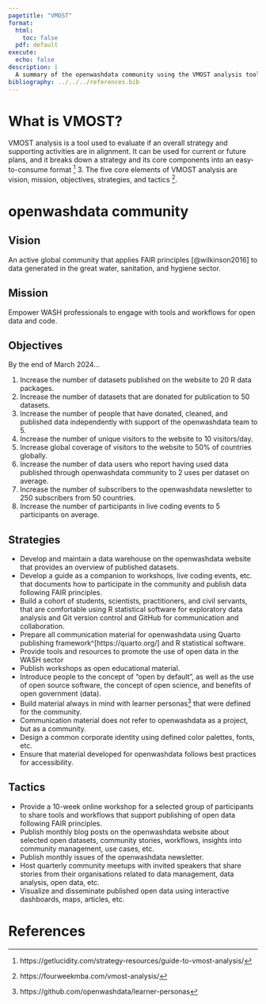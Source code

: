 ```yaml
---
pagetitle: "VMOST"
format:
  html:
    toc: false
  pdf: default
execute:
  echo: false
description: |
  A summary of the openwashdata community using the VMOST analysis tool. 
bibliography: ../../../references.bib
---
```


# What is VMOST?

VMOST analysis is a tool used to evaluate if an overall strategy and supporting activities are in alignment. It can be used for current or future plans, and it breaks down a strategy and its core components into an easy-to-consume format [^1] 3. The five core elements of VMOST analysis are vision, mission, objectives, strategies, and tactics [^2].

[^1]: https://getlucidity.com/strategy-resources/guide-to-vmost-analysis/

[^2]: https://fourweekmba.com/vmost-analysis/

# openwashdata community

## Vision

An active global community that applies FAIR principles [@wilkinson2016] to data generated in the great water, sanitation, and hygiene sector.

## Mission

Empower WASH professionals to engage with tools and workflows for open data and code.

## Objectives

<!--# Objectives are SMART; specific, measurable, achievable, relevant, and time-bound, which is essential for effective goal-setting. -->

By the end of March 2024...

1.  Increase the number of datasets published on the website to 20 R data packages.
2.  Increase the number of datasets that are donated for publication to 50 datasets.
3.  Increase the number of people that have donated, cleaned, and published data independently with support of the openwashdata team to 5.
4.  Increase the number of unique visitors to the website to 10 visitors/day.
5.  Increase global coverage of visitors to the website to 50% of countries globally.
6.  Increase the number of data users who report having used data published through openwashdata community to 2 uses per dataset on average.
7.  Increase the number of subscribers to the openwashdata newsletter to 250 subscribers from 50 countries.
8.  Increase the number of participants in live coding events to 5 participants on average.

## Strategies

<!--# Strategies are the high-level plans that outline how an organization will achieve its goals. They are broad and long-term in nature and provide a starting point to generate ideas on how they may be achieved -->

-   Develop and maintain a data warehouse on the openwashdata website that provides an overview of published datasets.
-   Develop a guide as a companion to workshops, live coding events, etc. that documents how to participate in the community and publish data following FAIR principles.
-   Build a cohort of students, scientists, practitioners, and civil servants, that are comfortable using R statistical software for exploratory data analysis and Git version control and GitHub for communication and collaboration.
-   Prepare all communication material for openwashdata using Quarto publishing framework\^\[https://quarto.org/\] and R statistical software.
-   Provide tools and resources to promote the use of open data in the WASH sector
-   Publish workshops as open educational material.
-   Introduce people to the concept of "open by default", as well as the use of open source software, the concept of open science, and benefits of open government (data).
-   Build material always in mind with learner personas[^3] that were defined for the community.
-   Communication material does not refer to openwashdata as a project, but as a community.
-   Design a common corporate identity using defined color palettes, fonts, etc.
-   Ensure that material developed for openwashdata follows best practices for accessibility.

[^3]: https://github.com/openwashdata/learner-personas

## Tactics

<!--# Tactics, in comparison to strategies, are the specific measures undertaken by the organization in pursuit of the objectives identified as part of the strategy. Tactics are the actual change projects that will fulfill the strategies. They are the specific actions that an organization takes to achieve its goals. Tactics are more detailed and short-term in nature than strategies. -->

-   Provide a 10-week online workshop for a selected group of participants to share tools and workflows that support publishing of open data following FAIR principles.
-   Publish monthly blog posts on the openwashdata website about selected open datasets, community stories, workflows, insights into community management, use cases, etc.
-   Publish monthly issues of the openwashdata newsletter.
-   Host quarterly community meetups with invited speakers that share stories from their organisations related to data management, data analysis, open data, etc.
-   Visualize and disseminate published open data using interactive dashboards, maps, articles, etc.

# References

